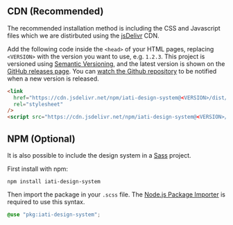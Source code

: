 
<Meta title="Installation" />

<Title>Installing the IATI Design System</Title>

## CDN (Recommended)

The recommended installation method is including the CSS and Javascript files which we are distirbuted using the [jsDelivr](https://www.jsdelivr.com/) CDN.

Add the following code inside the `<head>` of your HTML pages, replacing `<VERSION>` with the version you want to use, e.g. `1.2.3`.
This project is versioned using [Semantic Versioning](https://semver.org/), and the latest version is shown on the [GitHub releases page](https://github.com/IATI/design-system/releases).
You can [watch the Github repository](https://docs.github.com/en/account-and-profile/managing-subscriptions-and-notifications-on-github/setting-up-notifications/configuring-notifications#configuring-your-watch-settings-for-an-individual-repository) to be notified when a new version is released.

```html
<link
  href="https://cdn.jsdelivr.net/npm/iati-design-system@<VERSION>/dist/css/iati.min.css"
  rel="stylesheet"
/>
<script src="https://cdn.jsdelivr.net/npm/iati-design-system@<VERSION>/dist/js/iati.js"></script>
```

## NPM (Optional)

It is also possible to include the design system in a [Sass](https://sass-lang.com/) project.

First install with npm:

```code
npm install iati-design-system
```

Then import the package in your `.scss` file. The [Node.js Package Importer](https://sass-lang.com/documentation/at-rules/use/#node-js-package-importer) is required to use this syntax.

```css
@use "pkg:iati-design-system";
```
